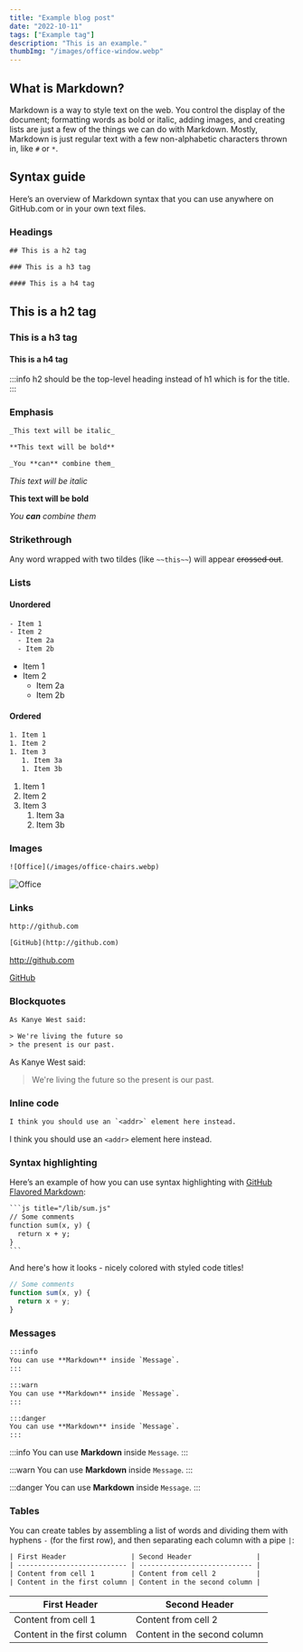 ```yaml
---
title: "Example blog post"
date: "2022-10-11"
tags: ["Example tag"]
description: "This is an example."
thumbImg: "/images/office-window.webp"
---
```


## What is Markdown?

Markdown is a way to style text on the web. You control the display of the document; formatting words as bold or italic, adding images, and creating lists are just a few of the things we can do with Markdown. Mostly, Markdown is just regular text with a few non-alphabetic characters thrown in, like `#` or `*`.

## Syntax guide

Here’s an overview of Markdown syntax that you can use anywhere on GitHub.com or in your own text files.

### Headings

```txt
## This is a h2 tag

### This is a h3 tag

#### This is a h4 tag
```

## This is a h2 tag

### This is a h3 tag

#### This is a h4 tag

:::info
h2 should be the top-level heading instead of h1 which is for the title.
:::

### Emphasis

```txt
_This text will be italic_

**This text will be bold**

_You **can** combine them_
```

_This text will be italic_

**This text will be bold**

_You **can** combine them_

### Strikethrough

Any word wrapped with two tildes (like `~~this~~`) will appear ~~crossed out~~.

### Lists

#### Unordered

```txt
- Item 1
- Item 2
  - Item 2a
  - Item 2b
```

- Item 1
- Item 2
  - Item 2a
  - Item 2b

#### Ordered

```txt
1. Item 1
1. Item 2
1. Item 3
   1. Item 3a
   1. Item 3b
```

1. Item 1
1. Item 2
1. Item 3
   1. Item 3a
   1. Item 3b

### Images

```txt
![Office](/images/office-chairs.webp)
```

![Office](/images/office-chairs.webp)

### Links

```txt
http://github.com

[GitHub](http://github.com)
```

http://github.com

[GitHub](http://github.com)

### Blockquotes

```txt
As Kanye West said:

> We're living the future so
> the present is our past.
```

As Kanye West said:

> We're living the future so
> the present is our past.

### Inline code

```txt
I think you should use an `<addr>` element here instead.
```

I think you should use an `<addr>` element here instead.

### Syntax highlighting

Here’s an example of how you can use syntax highlighting with [GitHub Flavored Markdown](https://help.github.com/articles/basic-writing-and-formatting-syntax/):

````txt
```js title="/lib/sum.js"
// Some comments
function sum(x, y) {
  return x + y;
}
```
````

And here's how it looks - nicely colored with styled code titles!

```js title="/lib/sum.js"
// Some comments
function sum(x, y) {
  return x + y;
}
```

### Messages

```txt
:::info
You can use **Markdown** inside `Message`.
:::

:::warn
You can use **Markdown** inside `Message`.
:::

:::danger
You can use **Markdown** inside `Message`.
:::
```

:::info
You can use **Markdown** inside `Message`.
:::

:::warn
You can use **Markdown** inside `Message`.
:::

:::danger
You can use **Markdown** inside `Message`.
:::

### Tables

You can create tables by assembling a list of words and dividing them with hyphens `-` (for the first row), and then separating each column with a pipe `|`:

```txt
| First Header                | Second Header                |
| --------------------------- | ---------------------------- |
| Content from cell 1         | Content from cell 2          |
| Content in the first column | Content in the second column |
```

| First Header                | Second Header                |
| --------------------------- | ---------------------------- |
| Content from cell 1         | Content from cell 2          |
| Content in the first column | Content in the second column |
